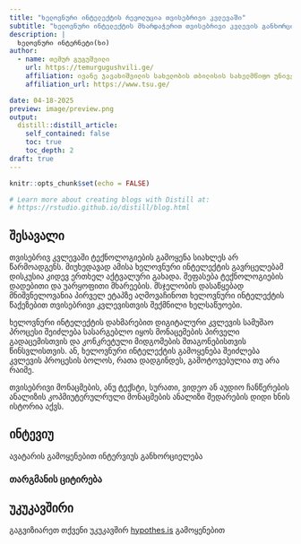 ```yaml
---
title: "ხელოვნური ინტელექტის რევოლუცია თვისებრივი კვლევაში"
subtitle: "ხელოვნური ინტელექტის მხარდაჭერით თვისებრივი კვლევის განხორციელების სახელმძღვანელო"
description: |
  ხელოვნური ინტერნეტი(ხი) 
author:
  - name: თემურ გუგუშვილი 
    url: https://temurgugushvili.ge/
    affiliation: ივანე ჯავახიშვილის სახელობის თბილისის სახელმწიფო უნივერსიტეტი
    affiliation_url: https://www.tsu.ge/

date: 04-18-2025
preview: image/preview.png
output:
  distill::distill_article:
    self_contained: false
    toc: true
    toc_depth: 2
draft: true
---
```


```r
knitr::opts_chunk$set(echo = FALSE)

# Learn more about creating blogs with Distill at:
# https://rstudio.github.io/distill/blog.html

```


## შესავალი



თვისებრივ კვლევაში ტექნოლოგიების გამოყენა სიახლეს არ წარმოადგენს. მიუხედავად ამისა ხელოვნური ინტელექტის გავრცელებამ დისკუსია კიდევ ერთხელ აქტვალური გახადა. შეფასება ტექნოლოგიების დადებითი და უარყოფითი მხარეების. მსჯელობის დასაწყებად მნიშვნელოვანია პირველ ეტაპზე აღმოვაჩინოთ ხელოვნური ინტელექტის წაქეზებით თვისებრივი კვლევისთვის შექმნილი ხელსაწუოები. 



ხელოვნური ინტელექტის დახმარებით დიგიტალური კვლევის სამუშაო პროცესი შეიძლება სასარგებლო იყოს მონაცემების პირველი გადაცემისთვის და კონკრეტული მიდგომების შთაგონებისთვის წინსვლისთვის. ან, ხელოვნური ინტელექტის გამოყენება შეიძლება კვლევის პროცესის ბოლოს, რათა დადგინდეს, გამოტოვებულია თუ არა რაიმე.


თვისებრივი მონაცმების, ანუ ტექსტი, სურათი, ვიდეო ან აუდიო ჩანწერების ანალიზის კოპმიუტერულრული მონაცმების ანალიზი შედარების დიდი ხნის ისტორია აქვს. 


## ინტევიუ

ავატარის გამოყენებით ინტერვიუს განხორციელება


### თარგმანის ციტირება




## უკუკავშირი

გაგვიზიარეთ თქვენი უკუკავშირ [hypothes.is](https://web.hypothes.is/) გამოყენებით
